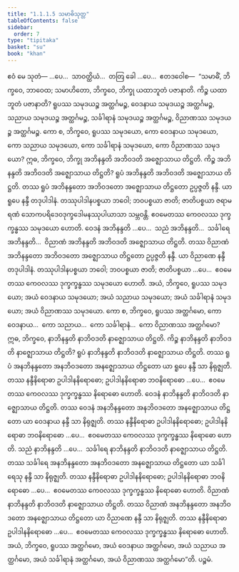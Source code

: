 ```yaml
---
title: "1.1.1.5 သမာဓိသုတ္တ"
tableOfContents: false
sidebar:
  order: 7
type: "tipitaka"
basket: "su"
book: "khan"
---
```



<DynamicBreadcrumb />

<Division number="5" book="khan">

<Paragraph number="61" book="khan">
ဧဝံ မေ သုတံ— …ပေ…  သာဝတ္ထိယံ…  တတြ ခေါ …ပေ…  ဧတဒဝေါစ—  “သမာဓိံ, ဘိက္ခဝေ, ဘာဝေထ; သမာဟိတော, ဘိက္ခဝေ, ဘိက္ခု ယထာဘူတံ ပဇာနာတိ. ကိဉ္စ ယထာဘူတံ ပဇာနာတိ? ရူပဿ သမုဒယဉ္စ အတ္ထင်္ဂမဉ္စ, ဝေဒနာယ သမုဒယဉ္စ အတ္ထင်္ဂမဉ္စ, သညာယ သမုဒယဉ္စ အတ္ထင်္ဂမဉ္စ, သင်္ခါရာနံ သမုဒယဉ္စ အတ္ထင်္ဂမဉ္စ, ဝိညာဏဿ သမုဒယဉ္စ အတ္ထင်္ဂမဉ္စ.
</Paragraph>

<Paragraph number="62" book="khan">
ကော စ, ဘိက္ခဝေ, ရူပဿ သမုဒယော, ကော ဝေဒနာယ သမုဒယော, ကော သညာယ သမုဒယော, ကော သင်္ခါရာနံ သမုဒယော, ကော ဝိညာဏဿ သမုဒယော? ဣဓ, ဘိက္ခဝေ, ဘိက္ခု အဘိနန္ဒတိ အဘိဝဒတိ အဇ္ဈောသာယ တိဋ္ဌတိ.
</Paragraph>

<Paragraph number="63" book="khan">
ကိဉ္စ အဘိနန္ဒတိ အဘိဝဒတိ အဇ္ဈောသာယ တိဋ္ဌတိ? ရူပံ အဘိနန္ဒတိ အဘိဝဒတိ အဇ္ဈောသာယ တိဋ္ဌတိ. တဿ ရူပံ အဘိနန္ဒတော အဘိဝဒတော အဇ္ဈောသာယ တိဋ္ဌတော ဥပ္ပဇ္ဇတိ နန္ဒီ. ယာ ရူပေ နန္ဒီ တဒုပါဒါနံ. တဿုပါဒါနပစ္စယာ ဘဝေါ; ဘဝပစ္စယာ ဇာတိ; ဇာတိပစ္စယာ ဇရာမရဏံ သောကပရိဒေဝဒုက္ခဒေါမနဿုပါယာသာ သမ္ဘဝန္တိ. ဧဝမေတဿ ကေဝလဿ ဒုက္ခက္ခန္ဓဿ သမုဒယော ဟောတိ.
</Paragraph>

<Paragraph number="64" book="khan">
ဝေဒနံ အဘိနန္ဒတိ …ပေ…  သညံ အဘိနန္ဒတိ…  သင်္ခါရေ အဘိနန္ဒတိ…  ဝိညာဏံ အဘိနန္ဒတိ အဘိဝဒတိ အဇ္ဈောသာယ တိဋ္ဌတိ. တဿ ဝိညာဏံ အဘိနန္ဒတော အဘိဝဒတော အဇ္ဈောသာယ တိဋ္ဌတော ဥပ္ပဇ္ဇတိ နန္ဒီ. ယာ ဝိညာဏေ နန္ဒီ တဒုပါဒါနံ. တဿုပါဒါနပစ္စယာ ဘဝေါ; ဘဝပစ္စယာ ဇာတိ; ဇာတိပစ္စယာ …ပေ…  ဧဝမေတဿ ကေဝလဿ ဒုက္ခက္ခန္ဓဿ သမုဒယော ဟောတိ.
</Paragraph>

<Paragraph number="65" book="khan">
အယံ, ဘိက္ခဝေ, ရူပဿ သမုဒယော; အယံ ဝေဒနာယ သမုဒယော; အယံ သညာယ သမုဒယော; အယံ သင်္ခါရာနံ သမုဒယော; အယံ ဝိညာဏဿ သမုဒယော.
</Paragraph>

<Paragraph number="66" book="khan">
ကော စ, ဘိက္ခဝေ, ရူပဿ အတ္ထင်္ဂမော, ကော ဝေဒနာယ…  ကော သညာယ…  ကော သင်္ခါရာနံ…  ကော ဝိညာဏဿ အတ္ထင်္ဂမော?
</Paragraph>

<Paragraph number="67" book="khan">
ဣဓ, ဘိက္ခဝေ, နာဘိနန္ဒတိ နာဘိဝဒတိ နာဇ္ဈောသာယ တိဋ္ဌတိ.
</Paragraph>

<Paragraph number="68" book="khan">
ကိဉ္စ နာဘိနန္ဒတိ နာဘိဝဒတိ နာဇ္ဈောသာယ တိဋ္ဌတိ? ရူပံ နာဘိနန္ဒတိ နာဘိဝဒတိ နာဇ္ဈောသာယ တိဋ္ဌတိ. တဿ ရူပံ အနဘိနန္ဒတော အနဘိဝဒတော အနဇ္ဈောသာယ တိဋ္ဌတော ယာ ရူပေ နန္ဒီ သာ နိရုဇ္ဈတိ. တဿ နန္ဒီနိရောဓာ ဥပါဒါနနိရောဓော; ဥပါဒါနနိရောဓာ ဘဝနိရောဓော …ပေ…  ဧဝမေတဿ ကေဝလဿ ဒုက္ခက္ခန္ဓဿ နိရောဓော ဟောတိ.
</Paragraph>

<Paragraph number="69" book="khan">
ဝေဒနံ နာဘိနန္ဒတိ နာဘိဝဒတိ နာဇ္ဈောသာယ တိဋ္ဌတိ. တဿ ဝေဒနံ အနဘိနန္ဒတော အနဘိဝဒတော အနဇ္ဈောသာယ တိဋ္ဌတော ယာ ဝေဒနာယ နန္ဒီ သာ နိရုဇ္ဈတိ. တဿ နန္ဒီနိရောဓာ ဥပါဒါနနိရောဓော; ဥပါဒါနနိရောဓာ ဘဝနိရောဓော …ပေ…  ဧဝမေတဿ ကေဝလဿ ဒုက္ခက္ခန္ဓဿ နိရောဓော ဟောတိ.
</Paragraph>

<Paragraph number="70" book="khan">
သညံ နာဘိနန္ဒတိ …ပေ…  သင်္ခါရေ နာဘိနန္ဒတိ နာဘိဝဒတိ နာဇ္ဈောသာယ တိဋ္ဌတိ. တဿ သင်္ခါရေ အနဘိနန္ဒတော အနဘိဝဒတော အနဇ္ဈောသာယ တိဋ္ဌတော ယာ သင်္ခါရေသု နန္ဒီ သာ နိရုဇ္ဈတိ. တဿ နန္ဒီနိရောဓာ ဥပါဒါနနိရောဓော; ဥပါဒါနနိရောဓာ ဘဝနိရောဓော …ပေ…  ဧဝမေတဿ ကေဝလဿ ဒုက္ခက္ခန္ဓဿ နိရောဓော ဟောတိ.
</Paragraph>

<Paragraph number="71" book="khan">
ဝိညာဏံ နာဘိနန္ဒတိ နာဘိဝဒတိ နာဇ္ဈောသာယ တိဋ္ဌတိ. တဿ ဝိညာဏံ အနဘိနန္ဒတော အနဘိဝဒတော အနဇ္ဈောသာယ တိဋ္ဌတော ယာ ဝိညာဏေ နန္ဒီ သာ နိရုဇ္ဈတိ. တဿ နန္ဒီနိရောဓာ ဥပါဒါနနိရောဓော …ပေ…  ဧဝမေတဿ ကေဝလဿ ဒုက္ခက္ခန္ဓဿ နိရောဓော ဟောတိ.
</Paragraph>

<Paragraph number="72" book="khan">
အယံ, ဘိက္ခဝေ, ရူပဿ အတ္ထင်္ဂမော, အယံ ဝေဒနာယ အတ္ထင်္ဂမော, အယံ သညာယ အတ္ထင်္ဂမော, အယံ သင်္ခါရာနံ အတ္ထင်္ဂမော, အယံ ဝိညာဏဿ အတ္ထင်္ဂမော”တိ.

</Paragraph>
</Division>

<Paragraph number="73" type="center" book="khan">
ပဉ္စမံ.
</Paragraph>